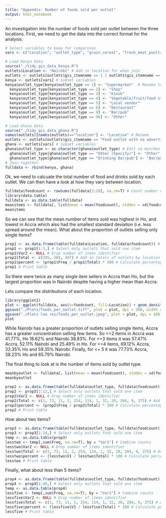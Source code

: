 ```yaml
---
title: "Appendix: Number of foods sold per outlet"
output: html_notebook
---
```


An investigation into the number of foods sold per outlet between the three locations. First, we need to get the data into the correct format for the analysis.

```r
# Select variables to keep for comparison
vars <- c("Location", "outlet_type", "grain_cereal", "fresh_meat_poultry", "fresh_fish_shellfish", "procssd_fried_meat_poultry", "procssd_fried_fish", "trad_mixed_dishes", "modern_mixed_dishes", "soups_stews", "legumes_pulses", "fried_roots_tubers_plntn_pots", "nonfried_roots_tubers_plntn_pots", "fruits", "vegetables", "milk", "cakes_sweets", "savoury_snacks_pies", "sodas_sweetened_bevs", "sugar_sweet_spreads", "condiments", "fresh_juices", "tea_coffee", "alcohol", "nuts_seeds", "fats_oils", "eggs", "other")

# Load Kenya data
source("./tidy_gis_data_kenya.R")
outlets$Location <- "Nairobi" # Add in location for when join
outlets <- outlets[outlets$gis_itemname == 1 | outlets$gis_itemname == 2,] # Keep only outlets that sell food
kenya <- outlets[vars] # Subset variables
kenya$outlet_type[kenya$outlet_type == 1] <- "Supermarket"  # Rename to match Ghana data
  kenya$outlet_type[kenya$outlet_type == 2] <- "Shop"
  kenya$outlet_type[kenya$outlet_type == 3] <- "Kiosk"
  kenya$outlet_type[kenya$outlet_type == 4] <- "Vegetable/fruit/food stand/table top"
  kenya$outlet_type[kenya$outlet_type == 5] <- "Local vendor"
  kenya$outlet_type[kenya$outlet_type == 6] <- "Restaurant"
  kenya$outlet_type[kenya$outlet_type == 9] <- "Bar/pub"
  kenya$outlet_type[kenya$outlet_type == 96] <- "Other"

# Load Ghana data
source("./tidy_gis_data_ghana.R")
names(outlets)[names(outlets)=="location"] <- "Location" # Rename
outlets <- outlets[outlets$gis_itemname == "Food outlet with no advertising" | outlets$gis_itemname == "Food outlet with advertising",] # Keep only outlets that sell food
ghana <- outlets[vars] # Subset variables
ghana$outlet_type <- as.character(ghana$outlet_type) # Edit so matches Kenya data
  ghana$outlet_type[ghana$outlet_type == "Other (Specify)"] <- "Other" # Rename
  ghana$outlet_type[ghana$outlet_type == "Drinking Bar/pub"] <- "Bar/pub" # Rename
# Join together
fulldata <- rbind(kenya, ghana)

```

Ok, we need to calcuate the total number of food and drinks sold by each outlet. We can then have a look at how they vary between location.

```r
fulldata$foodcount <- rowSums(fulldata[3:28], na.rm=T) # Count number of food outlets
library(data.table)
fulldata <- as.data.table(fulldata)
meanitems <- fulldata[, list(mean = mean(foodcount), stddev = sd(foodcount)), by = c("Location")]
meanitems

```

So we can see that the mean number of items sold was highest in Ho, and lowest in Accra which also had the smallest standard deviation (i.e. less spread around the mean). What about the proportion of outlets selling only single items?

```r

prop1 <- as.data.frame(table(fulldata$Location, fulldata$foodcount)) # Number of items sold by location
prop1 <- prop1[1:3,] # Select only outlets that sold one item
prop1$Var2 <- NULL # Drop number of items identifier
prop1$Total <- c(395, 204, 497) # Add in totals of outlets by location [table(fulldata$location)]
prop1$percent <- (prop1$Freq / prop1$Total) * 100 # Calculate percentage
prop1 # Print table

```

So there were twice as many single item sellers in Accra than Ho, but the largest proportion was in Nairobi despite having a higher mean than Accra.

Lets compare the distributions of each location.

```r

library(ggplot2)
plot <- ggplot(fulldata, aes(x=foodcount, fill=Location)) + geom_density(alpha=.3) + ylab("Density") + xlab("Number of items sold")
ggsave("./Plots/foods_per_outlet.tiff", plot = plot, dpi = 300, width = 7, height = 7)
ggsave("./Plots low res/foods_per_outlet.jpeg", plot = plot, dpi = 100, width = 7, height = 7)
plot
```

While Nairobi has a greater proportion of outlets selling single items, Accra has a greater concentration selling few items. So <=2 items in Accra was 41.77%, Ho 18.62% and Nairobi 38.83%. For <=3 items it was 57.47% Accra, 52.11% Nairobi and 25.49% in Ho. For <=4 items, 69.12% Accra, 32.35% Ho and 59.35% Nairobi. Finally, for <= 5 it was 77.73% Accra, 38.23% Ho and 65.79% Nairobi.

The final thing to look at is the number of items sold by outlet type.

```r

meanbyoutlet <- fulldata[, list(mean = mean(foodcount), stddev = sd(foodcount)), by = c("outlet_type")]
meanbyoutlet

```


```r

prop2 <- as.data.frame(table(fulldata$outlet_type, fulldata$foodcount)) # Number of items sold by location
prop2 <- prop2[1:12,] # Select only outlets that sold one item
prop2$Var2 <- NULL # Drop number of items identifier
prop2$Total <- c(1, 73, 11, 2, 254, 114, 1, 32, 20, 204, 9, 375) # Add in totals of outlets by location [table(fulldata$outlet_type)]
prop2$percent <- (prop2$Freq / prop2$Total) * 100 # Calculate percentage
prop2 # Print table

```

How about two items?

```r

prop3 <- as.data.frame(table(fulldata$outlet_type, fulldata$foodcount)) # Number of items sold by location
prop3 <- prop3[1:24,] # Select only outlets that sold one item
temp <- as.data.table(prop3)
lesstwo <- temp[,sum(Freq, na.rm=T), by = "Var1"] # Combine counts
lesstwo$Var2 <- NULL # Drop number of items identifier
lesstwo$Total <- c(1, 73, 11, 2, 254, 114, 1, 32, 20, 204, 9, 375) # Add in totals of outlets by location [table(fulldata$outlet_type)]
lesstwo$percent <- (lesstwo$V1 / lesstwo$Total) * 100 # Calculate percentage
lesstwo # Print table

```

Finally, what about less than 5 items?

```r

prop4 <- as.data.frame(table(fulldata$outlet_type, fulldata$foodcount)) # Number of items sold by location
prop4 <- prop4[1:48,] # Select only outlets that sold one item
temp <- as.data.table(prop4)
lessfive <- temp[,sum(Freq, na.rm=T), by = "Var1"] # Combine counts
lessfive$Var2 <- NULL # Drop number of items identifier
lessfive$Total <- c(1, 73, 11, 2, 254, 114, 1, 32, 20, 204, 9, 375) # Add in totals of outlets by location [table(fulldata$outlet_type)]
lessfive$percent <- (lessfive$V1 / lessfive$Total) * 100 # Calculate percentage
lessfive # Print table

```

